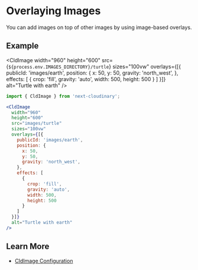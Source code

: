 


<Head>
  <title>Image Overlays - Next Cloudinary</title>
  <meta name="og:title" content="Overlaying Images - Next Cloudinary" />
  <meta name="og:url" content={`https://next-cloudinary.spacejelly.dev/guides/image-overlays`} />
</Head>

<OgImage
  title="Image Overlays"
  twitterTitle="Overlaying Images"
/>

# Overlaying Images

You can add images on top of other images by using image-based overlays.

## Example

<CldImage
  width="960"
  height="600"
  src={`${process.env.IMAGES_DIRECTORY}/turtle`}
  sizes="100vw"
  overlays={[{
    publicId: 'images/earth',
    position: {
      x: 50,
      y: 50,
      gravity: 'north_west',
    },
    effects: [
      {
        crop: 'fill',
        gravity: 'auto',
        width: 500,
        height: 500
      }
    ]
  }]}
  alt="Turtle with earth"
/>

```jsx
import { CldImage } from 'next-cloudinary';

<CldImage
  width="960"
  height="600"
  src="images/turtle"
  sizes="100vw"
  overlays={[{
    publicId: 'images/earth',
    position: {
      x: 50,
      y: 50,
      gravity: 'north_west',
    },
    effects: [
      {
        crop: 'fill',
        gravity: 'auto',
        width: 500,
        height: 500
      }
    ]
  }]}
  alt="Turtle with earth"
/>
```

## Learn More
* [CldImage Configuration](/components/cldimage/configuration)